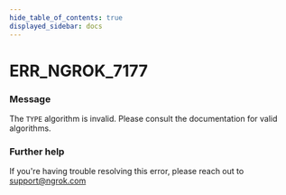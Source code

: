 ```yaml
---
hide_table_of_contents: true
displayed_sidebar: docs
---
```



# ERR_NGROK_7177

### Message

The `TYPE` algorithm is invalid. Please consult the documentation for valid algorithms.

<ErrorDetails error="err_ngrok_7177" />

### Further help

If you're having trouble resolving this error, please reach out to [support@ngrok.com](mailto:support@ngrok.com?subject=Help%20with%20ERR_NGROK_7177)
